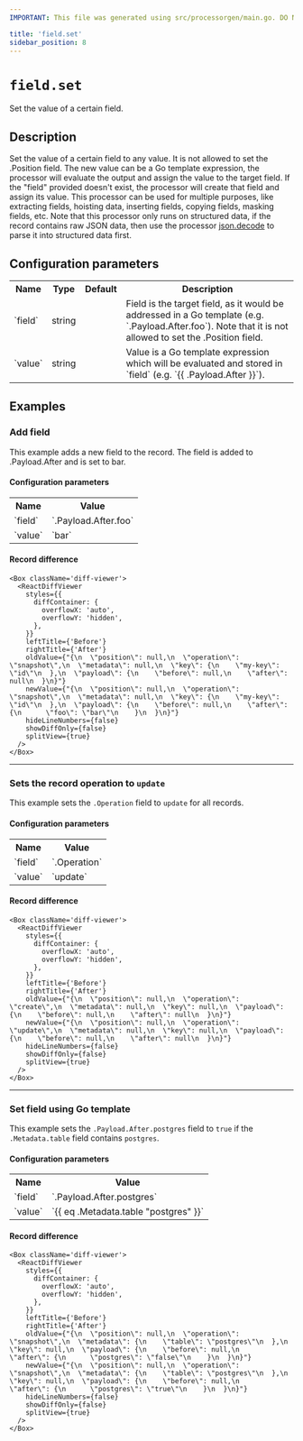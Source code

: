 ```yaml
---
IMPORTANT: This file was generated using src/processorgen/main.go. DO NOT EDIT.

title: 'field.set'
sidebar_position: 8
---
```



# `field.set`

Set the value of a certain field.

## Description

Set the value of a certain field to any value. It is not allowed to set the .Position field.
The new value can be a Go template expression, the processor will evaluate the output and assign the value to the target field.
If the "field" provided doesn't exist, the processor will create that field and assign its value.
This processor can be used for multiple purposes, like extracting fields, hoisting data, inserting fields, copying fields, masking fields, etc.
Note that this processor only runs on structured data, if the record contains raw JSON data, then use the processor
[json.decode](/docs/processors/builtin/json.decode) to parse it into structured data first.

## Configuration parameters

<table class="no-margin-table">
    <tr>
      <th>Name</th>
      <th>Type</th>
      <th>Default</th>
      <th>Description</th>
    </tr>
    <tr>
      <td>`field`</td>
      <td>string</td>
      <td><Chip label="null" /></td>
      <td>
Field is the target field, as it would be addressed in a Go template (e.g. `.Payload.After.foo`).
Note that it is not allowed to set the .Position field.
      </td>
    </tr>
    <tr>
      <td>`value`</td>
      <td>string</td>
      <td><Chip label="null" /></td>
      <td>
Value is a Go template expression which will be evaluated and stored in `field` (e.g. `{{ .Payload.After }}`).
      </td>
    </tr>
  </table>

## Examples

### Add field

This example adds a new field to the record. The field is
added to .Payload.After and is set to bar.

#### Configuration parameters

<table class="no-margin-table">
  <tr>
    <th>Name</th>
    <th>Value</th>
  </tr>
  <tr>
    <td>`field`</td>
    <td>`.Payload.After.foo`</td>
  </tr>
  <tr>
    <td>`value`</td>
    <td>`bar`</td>
  </tr>
</table>

#### Record difference

```mdx-code-block
<Box className='diff-viewer'>
  <ReactDiffViewer
    styles={{
      diffContainer: {
        overflowX: 'auto',
        overflowY: 'hidden',
      },
    }}
    leftTitle={'Before'}
    rightTitle={'After'}
    oldValue={"{\n  \"position\": null,\n  \"operation\": \"snapshot\",\n  \"metadata\": null,\n  \"key\": {\n    \"my-key\": \"id\"\n  },\n  \"payload\": {\n    \"before\": null,\n    \"after\": null\n  }\n}"}
    newValue={"{\n  \"position\": null,\n  \"operation\": \"snapshot\",\n  \"metadata\": null,\n  \"key\": {\n    \"my-key\": \"id\"\n  },\n  \"payload\": {\n    \"before\": null,\n    \"after\": {\n      \"foo\": \"bar\"\n    }\n  }\n}"}
    hideLineNumbers={false}
    showDiffOnly={false}
    splitView={true}
  />
</Box>
```

---

### Sets the record operation to `update`

This example sets the `.Operation` field to `update` for all records.

#### Configuration parameters

<table class="no-margin-table">
  <tr>
    <th>Name</th>
    <th>Value</th>
  </tr>
  <tr>
    <td>`field`</td>
    <td>`.Operation`</td>
  </tr>
  <tr>
    <td>`value`</td>
    <td>`update`</td>
  </tr>
</table>

#### Record difference

```mdx-code-block
<Box className='diff-viewer'>
  <ReactDiffViewer
    styles={{
      diffContainer: {
        overflowX: 'auto',
        overflowY: 'hidden',
      },
    }}
    leftTitle={'Before'}
    rightTitle={'After'}
    oldValue={"{\n  \"position\": null,\n  \"operation\": \"create\",\n  \"metadata\": null,\n  \"key\": null,\n  \"payload\": {\n    \"before\": null,\n    \"after\": null\n  }\n}"}
    newValue={"{\n  \"position\": null,\n  \"operation\": \"update\",\n  \"metadata\": null,\n  \"key\": null,\n  \"payload\": {\n    \"before\": null,\n    \"after\": null\n  }\n}"}
    hideLineNumbers={false}
    showDiffOnly={false}
    splitView={true}
  />
</Box>
```

---

### Set field using Go template

This example sets the `.Payload.After.postgres` field to `true` if the `.Metadata.table` field contains `postgres`.

#### Configuration parameters

<table class="no-margin-table">
  <tr>
    <th>Name</th>
    <th>Value</th>
  </tr>
  <tr>
    <td>`field`</td>
    <td>`.Payload.After.postgres`</td>
  </tr>
  <tr>
    <td>`value`</td>
    <td>`{{ eq .Metadata.table "postgres" }}`</td>
  </tr>
</table>

#### Record difference

```mdx-code-block
<Box className='diff-viewer'>
  <ReactDiffViewer
    styles={{
      diffContainer: {
        overflowX: 'auto',
        overflowY: 'hidden',
      },
    }}
    leftTitle={'Before'}
    rightTitle={'After'}
    oldValue={"{\n  \"position\": null,\n  \"operation\": \"snapshot\",\n  \"metadata\": {\n    \"table\": \"postgres\"\n  },\n  \"key\": null,\n  \"payload\": {\n    \"before\": null,\n    \"after\": {\n      \"postgres\": \"false\"\n    }\n  }\n}"}
    newValue={"{\n  \"position\": null,\n  \"operation\": \"snapshot\",\n  \"metadata\": {\n    \"table\": \"postgres\"\n  },\n  \"key\": null,\n  \"payload\": {\n    \"before\": null,\n    \"after\": {\n      \"postgres\": \"true\"\n    }\n  }\n}"}
    hideLineNumbers={false}
    showDiffOnly={false}
    splitView={true}
  />
</Box>
```

